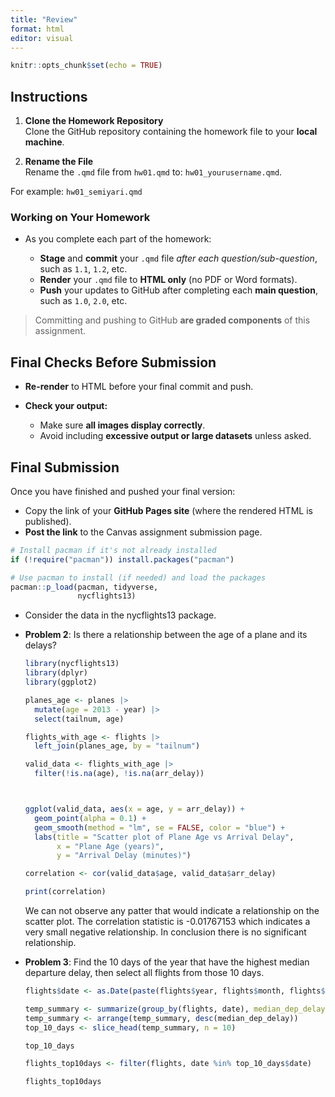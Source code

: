 ```yaml
---
title: "Review"
format: html
editor: visual
---
```


```r
knitr::opts_chunk$set(echo = TRUE)
```

## Instructions

1.  **Clone the Homework Repository**\
    Clone the GitHub repository containing the homework file to your **local machine**.

2.  **Rename the File**\
    Rename the `.qmd` file from `hw01.qmd` to: `hw01_yourusername.qmd`.\

For example: `hw01_semiyari.qmd`

### Working on Your Homework

-   As you complete each part of the homework:

    -   **Stage** and **commit** your `.qmd` file *after each question/sub-question*, such as `1.1`, `1.2`, etc.\
    -   **Render** your `.qmd` file to **HTML only** (no PDF or Word formats).\
    -   **Push** your updates to GitHub after completing each **main question**, such as `1.0`, `2.0`, etc.

> Committing and pushing to GitHub **are graded components** of this assignment.

## Final Checks Before Submission

-   **Re-render** to HTML before your final commit and push.\

-   **Check your output:**\

    -   Make sure **all images display correctly**.\
    -   Avoid including **excessive output or large datasets** unless asked.

## Final Submission

Once you have finished and pushed your final version:

-   Copy the link of your **GitHub Pages site** (where the rendered HTML is published).
-   **Post the link** to the Canvas assignment submission page.

```r
# Install pacman if it's not already installed
if (!require("pacman")) install.packages("pacman")

# Use pacman to install (if needed) and load the packages
pacman::p_load(pacman, tidyverse,
               nycflights13)
```

-   Consider the data in the nycflights13 package.

-   **Problem 2**: Is there a relationship between the age of a plane and its delays?

    ```r
    library(nycflights13)
    library(dplyr)
    library(ggplot2)

    planes_age <- planes |>
      mutate(age = 2013 - year) |>
      select(tailnum, age)

    flights_with_age <- flights |>
      left_join(planes_age, by = "tailnum")

    valid_data <- flights_with_age |>
      filter(!is.na(age), !is.na(arr_delay))



    ggplot(valid_data, aes(x = age, y = arr_delay)) +
      geom_point(alpha = 0.1) +
      geom_smooth(method = "lm", se = FALSE, color = "blue") +
      labs(title = "Scatter plot of Plane Age vs Arrival Delay",
           x = "Plane Age (years)",
           y = "Arrival Delay (minutes)")

    correlation <- cor(valid_data$age, valid_data$arr_delay)

    print(correlation)


    ```

    We can not observe any patter that would indicate a relationship on the scatter plot. The correlation statistic is -0.01767153 which indicates a very small negative relationship. In conclusion there is no significant relationship.

-   **Problem 3**: Find the 10 days of the year that have the highest median departure delay, then select all flights from those 10 days.

    ```r
    flights$date <- as.Date(paste(flights$year, flights$month, flights$day, sep = "-"))

    temp_summary <- summarize(group_by(flights, date), median_dep_delay = median(dep_delay, na.rm = TRUE))
    temp_summary <- arrange(temp_summary, desc(median_dep_delay))
    top_10_days <- slice_head(temp_summary, n = 10)

    top_10_days

    flights_top10days <- filter(flights, date %in% top_10_days$date)

    flights_top10days
    ```
